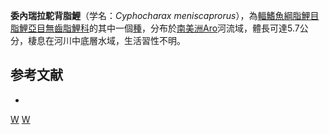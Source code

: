 {{Speciesbox 
| taxon = Cyphocharax meniscaprorus
| status = NE
| status_system = IUCN3.1
| authority =  [[Vari|Vari]], 1992
| synonyms = 
}}
'''委內瑞拉駝背脂鯉'''（学名：''Cyphocharax meniscaprorus''），為[[輻鰭魚綱|輻鰭魚綱]][[脂鯉目|脂鯉目]][[脂鯉亞目|脂鯉亞目]][[無齒脂鯉科|無齒脂鯉科]]的其中一個[[種|種]]，分布於[[南美洲|南美洲]]Aro河流域，體長可達5.7公分，棲息在河川中底層水域，生活習性不明。

==参考文献==
{{refbegin}}
*{{FishBase_species|genus=Cyphocharax|species=meniscaprorus|year=2013|month=8}}
{{refend}}
{{Taxonbar|from=Q5507568}}

[[Category:駝背脂鯉屬|W]]
[[Category:1992年描述的鱼类|W]]


{{魚類小作品}}